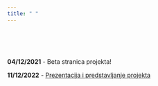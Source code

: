 ```yaml
---
title: " "
---
```


<br>
<br>
<br>





**04/12/2021** - Beta stranica projekta!

**11/12/2022** - [Prezentacija i predstavljanje projekta](https://www.unicath.hr/)   



